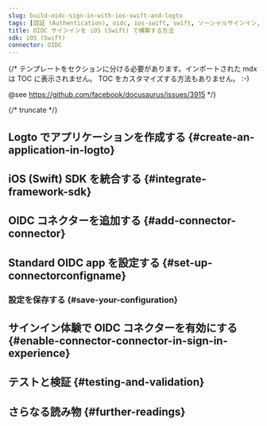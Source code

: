 ```yaml
---
slug: build-oidc-sign-in-with-ios-swift-and-logto
tags: [認証 (Authentication), oidc, ios-swift, swift, ソーシャルサインイン, サインイン, ログイン]
title: OIDC サインインを iOS (Swift) で構築する方法
sdk: iOS (Swift)
connector: OIDC
---
```


{/*
  テンプレートをセクションに分ける必要があります。インポートされた mdx は TOC に表示されません。
  TOC をカスタマイズする方法もありません。 :-)

  @see https://github.com/facebook/docusaurus/issues/3915
*/}




{/* truncate */}

<Intro connector={connector} sdk="iOS (Swift)" link="https://developer.apple.com/ios" />

## Logto でアプリケーションを作成する \{#create-an-application-in-logto}

<CreateApplication type="Native app" framework="iOS (Swift)" />

## iOS (Swift) SDK を統合する \{#integrate-framework-sdk}

<IntegrateSdk />

## OIDC コネクターを追加する \{#add-connector-connector}

<AddSocialConnector connector={connector} framework="iOS (Swift)" />

## Standard OIDC app を設定する \{#set-up-connectorconfigname}

<ConnectorGuide />

### 設定を保存する \{#save-your-configuration}

<SaveYourConfiguration connector={connector} />

## サインイン体験で OIDC コネクターを有効にする \{#enable-connector-connector-in-sign-in-experience}

<EnableSocialConnector connector={connector} />

## テストと検証 \{#testing-and-validation}

<TestingAndValidation connector={connector} sdk="iOS (Swift)" />

## さらなる読み物 \{#further-readings}

<FurtherReadings />
